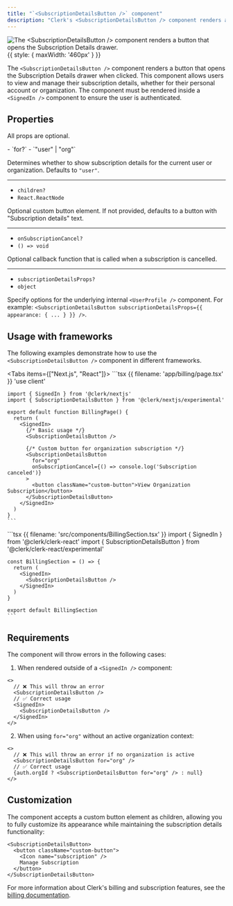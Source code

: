 ```yaml
---
title: "`<SubscriptionDetailsButton />` component"
description: "Clerk's <SubscriptionDetailsButton /> component renders a button that opens the Subscription Details drawer."
---
```


![The \<SubscriptionDetailsButton /> component renders a button that opens the Subscription Details drawer.](/docs/images/ui-components/subscription.png){{ style: { maxWidth: '460px' } }}

The `<SubscriptionDetailsButton />` component renders a button that opens the Subscription Details drawer when clicked. This component allows users to view and manage their subscription details, whether for their personal account or organization. The component must be rendered inside a `<SignedIn />` component to ensure the user is authenticated.

<Include src="_partials/billing/api-experimental" />

## Properties

All props are optional.

<Properties>
  - `for?`
  - `"user" | "org"`

  Determines whether to show subscription details for the current user or organization. Defaults to `"user"`.

  ---

  - `children?`
  - `React.ReactNode`

  Optional custom button element. If not provided, defaults to a button with "Subscription details" text.

  ---

  - `onSubscriptionCancel?`
  - `() => void`

  Optional callback function that is called when a subscription is cancelled.

  ---

  - `subscriptionDetailsProps?`
  - `object`

  Specify options for the underlying internal `<UserProfile />` component. For example: `<SubscriptionDetailsButton subscriptionDetailsProps={{ appearance: { ... } }} />`.
</Properties>

## Usage with frameworks

The following examples demonstrate how to use the `<SubscriptionDetailsButton />` component in different frameworks.

<Tabs items={["Next.js", "React"]}>
  <Tab>
    ```tsx {{ filename: 'app/billing/page.tsx' }}
    'use client'

    import { SignedIn } from '@clerk/nextjs'
    import { SubscriptionDetailsButton } from '@clerk/nextjs/experimental'

    export default function BillingPage() {
      return (
        <SignedIn>
          {/* Basic usage */}
          <SubscriptionDetailsButton />

          {/* Custom button for organization subscription */}
          <SubscriptionDetailsButton
            for="org"
            onSubscriptionCancel={() => console.log('Subscription canceled')}
          >
            <button className="custom-button">View Organization Subscription</button>
          </SubscriptionDetailsButton>
        </SignedIn>
      )
    }
    ```
  </Tab>

  <Tab>
    ```tsx {{ filename: 'src/components/BillingSection.tsx' }}
    import { SignedIn } from '@clerk/clerk-react'
    import { SubscriptionDetailsButton } from '@clerk/clerk-react/experimental'

    const BillingSection = () => {
      return (
        <SignedIn>
          <SubscriptionDetailsButton />
        </SignedIn>
      )
    }

    export default BillingSection
    ```
  </Tab>
</Tabs>

## Requirements

The component will throw errors in the following cases:

1. When rendered outside of a `<SignedIn />` component:

```tsx
<>
  // ❌ This will throw an error
  <SubscriptionDetailsButton />
  // ✅ Correct usage
  <SignedIn>
    <SubscriptionDetailsButton />
  </SignedIn>
</>
```

2. When using `for="org"` without an active organization context:

```tsx
<>
  // ❌ This will throw an error if no organization is active
  <SubscriptionDetailsButton for="org" />
  // ✅ Correct usage
  {auth.orgId ? <SubscriptionDetailsButton for="org" /> : null}
</>
```

## Customization

The component accepts a custom button element as children, allowing you to fully customize its appearance while maintaining the subscription details functionality:

```tsx
<SubscriptionDetailsButton>
  <button className="custom-button">
    <Icon name="subscription" />
    Manage Subscription
  </button>
</SubscriptionDetailsButton>
```

For more information about Clerk's billing and subscription features, see the [billing documentation](/docs/billing/overview).
